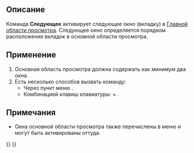 <languages/>

{{Docnav/ru
|
|[[Std_ActivatePrevWindow/ru|Команда "Предыдущее"]]
|[[Std_Windows_Menu/ru|Меню "Окна"]]
|IconL=
|IconR=Std_ActivatePrevWindow.svg
|IconC=Freecad.svg
}}

{{GuiCommand/ru
|Name/ru=Следующее
|Name=Std_ActivateNextWindow
|MenuLocation=Окна → Следующее
|Workbenches=Все
|Shortcut={{KEY|Ctrl}}+{{KEY|Tab}}
|SeeAlso=[[Std_ActivatePrevWindow/ru|Предыдущее]], [[Std_Windows/ru|Окна]]
}}

<span id="Description"></span>
==Описание==

Команда '''Следующее''' активирует следующее окно (вкладку) в [[Main_view_area/ru|Главной области просмотра]]. Следующее окно определяется порядком расположения вкладок в основной области просмотра.

<span id="Usage"></span>
==Применение==

# Основная область просмотра должна содержать как минимум два окна.
# Есть несколько способов вызвать команду:
#* Через пункт меню {{MenuCommand|Окна → [[Image:Std_ActivateNextWindow.svg|16px]] Следующее}}.
#* Комбинацией клавиш клавиатуры: {{KEY|Ctrl}}+{{KEY|Tab}}.

<span id="Notes"></span>
==Примечания==

<div class="mw-translate-fuzzy">
* Окна основной области просмотра также перечислены в меню {{MenuCommand|Окна}} и могут быть активированы оттуда.
</div>


{{Docnav/ru
|
|[[Std_ActivatePrevWindow/ru|Команда "Предыдущее"]]
|[[Std_Windows_Menu/ru|Меню "Окна"]]
|IconL=
|IconR=Std_ActivatePrevWindow.svg
|IconC=Freecad.svg
}}

{{Std_Base_navi{{#translation:}}}}
{{Userdocnavi{{#translation:}}}}